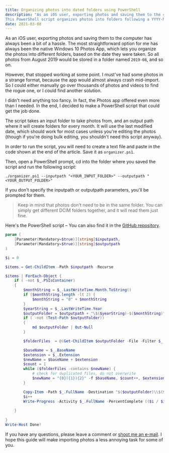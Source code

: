 ```yaml
---
title: Organizing photos into dated folders using PowerShell
description: "As an iOS user, exporting photos and saving them to the computer has always been a bit of a hassle.
This PowerShell script organizes photos into folders following a YYYY-MM format."
date: 2021-03-08
---
```

As an iOS user, exporting photos and saving them to the computer has always been a bit of a hassle. 
The most straightforward option for me has always been the native Windows 10 Photos App, 
which lets you organize the photos into different folders, based on the date they were taken. 
So all photos from August 2019 would be stored in a folder named `2019-08`, and so on.

However, that stopped working at some point. I must've had some photos in a strange format, because the app would almost always crash mid-import.
So I could either manually go over thousands of photos and videos to find the rogue one, or I could find another solution.

I didn't need anything too fancy. In fact, the Photos app offered even more than I needed. 
In the end, I decided to make a PowerShell script that could get the job done.

The script takes an input folder to take photos from, 
and an output path where it will create folders for every month. It will use the last modified date, which should work for most cases unless 
you're editing the photos (though if you're doing bulk editing, you shouldn't need this script anyway).

In order to run the script, you will need to create a text file and paste in the code shown at the end of the article. Save it as `organizer.ps1`.

Then, open a PowerShell prompt, cd into the folder where you saved the script and run the following script:

`./organizer.ps1 --inputpath "<YOUR_INPUT_FOLDER>" --outputpath "<YOUR_OUTPUT_FOLDER>"`

If you don't specify the inputpath or outputpath parameters, you'll be prompted for them.

>Keep in mind that photos don't need to be in the same folder. You can simply get different DCIM folders together, and it will read them just fine.

Here's the PowerShell script – You can also find it in the [GitHub repository](https://github.com/nicolasdeory/filemonthorganizer).

```PowerShell
param (
    [Parameter(Mandatory=$true)][string]$inputpath,
    [Parameter(Mandatory=$true)][string]$outputpath
) 

$i = 0

$items = Get-ChildItem -Path $inputpath -Recurse

$items | ForEach-Object {
    if ( -not $_.PSIsContainer)
    {
        $monthString = $_.LastWriteTime.Month.ToString()
        if ($monthString.length -lt 2) {
            $monthString = "0" + $monthString
        }
        $yearString = $_.LastWriteTime.Year
        $outputFolder = $outputpath + "\$($yearString)-$($monthString)"
        if ( -not (Test-Path $outputFolder)) 
        {
            md $outputFolder | Out-Null
        }

        $folderFiles  = @(Get-ChildItem $outputFolder -File -Filter $_.Name | Select-Object -ExpandProperty Name)

        $baseName = $_.BaseName
        $extension = $_.Extension
        $newName = $baseName + $extension
        $count = 1
        while ($folderFiles -contains $newName) {
            # check for duplicated files, do not overwrite
            $newName = "{0}({1}){2}" -f $baseName, $count++, $extension
        }

        Copy-Item -Path $_.FullName -Destination "$($outputFolder)\\$($newName)"
        $i++
        Write-Progress -Activity $_.FullName -PercentComplete (($i / $items.count)*100)
           
    }
        
}
Write-Host Done!
```

If you have any questions, please leave a comment or [shoot me an e-mail](/contact-me). I hope this guide will make importing photos a less annoying task for some of you.
